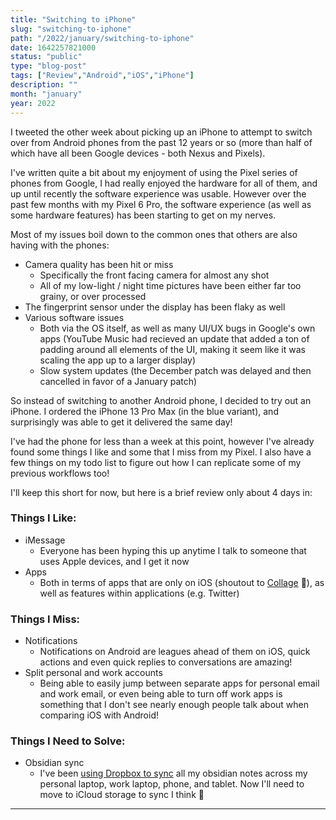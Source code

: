 ```yaml
---
title: "Switching to iPhone"
slug: "switching-to-iphone"
path: "/2022/january/switching-to-iphone"
date: 1642257821000
status: "public"
type: "blog-post"
tags: ["Review","Android","iOS","iPhone"]
description: ""
month: "january"
year: 2022
---
```




I tweeted the other week about picking up an iPhone to attempt to switch over
from Android phones from the past 12 years or so (more than half of which have
all been Google devices - both Nexus and Pixels).

I've written quite a bit about my enjoyment of using the Pixel series of phones
from Google, I had really enjoyed the hardware for all of them, and up until
recently the software experience was usable. However over the past few months
with my Pixel 6 Pro, the software experience (as well as some hardware features)
has been starting to get on my nerves.

Most of my issues boil down to the common ones that others are also having with
the phones:

- Camera quality has been hit or miss
  - Specifically the front facing camera for almost any shot
  - All of my low-light / night time pictures have been either far too grainy,
    or over processed
- The fingerprint sensor under the display has been flaky as well
- Various software issues
  - Both via the OS itself, as well as many UI/UX bugs in Google's own apps
    (YouTube Music had recieved an update that added a ton of padding around all
    elements of the UI, making it seem like it was scaling the app up to a
    larger display)
  - Slow system updates (the December patch was delayed and then cancelled in
    favor of a January patch)

So instead of switching to another Android phone, I decided to try out an
iPhone. I ordered the iPhone 13 Pro Max (in the blue variant), and surprisingly
was able to get it delivered the same day!

I've had the phone for less than a week at this point, however I've already
found some things I like and some that I miss from my Pixel. I also have a few
things on my todo list to figure out how I can replicate some of my previous
workflows too!

I'll keep this short for now, but here is a brief review only about 4 days in:

### Things I Like:

- iMessage
  - Everyone has been hyping this up anytime I talk to someone that uses Apple
    devices, and I get it now
- Apps
  - Both in terms of apps that are only on iOS (shoutout to [Collage](https://collage.party) 🙂), as well as features within
    applications (e.g. Twitter)

### Things I Miss:

- Notifications
  - Notifications on Android are leagues ahead of them on iOS, quick actions and
    even quick replies to conversations are amazing!
- Split personal and work accounts
  - Being able to easily jump between separate apps for personal email and work
    email, or even being able to turn off work apps is something that I don't
    see nearly enough people talk about when comparing iOS with Android!

### Things I Need to Solve:

- Obsidian sync
  - I've been [using Dropbox to sync](/blog/2021/august/obsidian-sync) all my
    obsidian notes across my personal laptop, work laptop, phone, and tablet.
    Now I'll need to move to iCloud storage to sync I think 🤔

<Spacer />

---

<Spacer />

